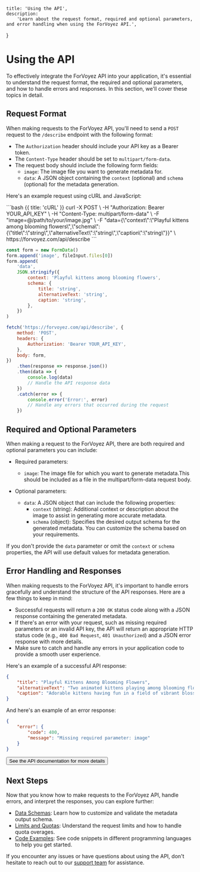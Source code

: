 
	title: 'Using the API',
	description:
		'Learn about the request format, required and optional parameters, and error handling when using the ForVoyez API.',
}

# Using the API

To effectively integrate the ForVoyez API into your application, it's essential to understand the request format, the required and optional parameters, and how to handle errors and responses. In this section, we'll cover these topics in detail.

## Request Format

When making requests to the ForVoyez API, you'll need to send a `POST` request to the `/describe` endpoint with the following format:

- The `Authorization` header should include your API key as a Bearer token.
- The `Content-Type` header should be set to `multipart/form-data`.
- The request body should include the following form fields:
  - `image`: The image file you want to generate metadata for.
  - `data`: A JSON object containing the `context` (optional) and `schema` (optional) for the metadata generation.

Here's an example request using cURL and JavaScript:

<CodeGroup>
```bash {{ title: 'cURL' }}
curl -X POST \
  -H "Authorization: Bearer YOUR_API_KEY" \
  -H "Content-Type: multipart/form-data" \
  -F "image=@/path/to/your/image.jpg" \
  -F "data={\"context\":\"Playful kittens among blooming flowers\",\"schema\":{\"title\":\"string\",\"alternativeText\":\"string\",\"caption\":\"string\"}}" \
  https://forvoyez.com/api/describe
```

```js {{ title: 'JavaScript' }}
const form = new FormData()
form.append('image', fileInput.files[0])
form.append(
	'data',
	JSON.stringify({
		context: 'Playful kittens among blooming flowers',
		schema: {
			title: 'string',
			alternativeText: 'string',
			caption: 'string',
		},
	})
)

fetch('https://forvoyez.com/api/describe', {
	method: 'POST',
	headers: {
		Authorization: 'Bearer YOUR_API_KEY',
	},
	body: form,
})
	.then(response => response.json())
	.then(data => {
		console.log(data)
		// Handle the API response data
	})
	.catch(error => {
		console.error('Error:', error)
		// Handle any errors that occurred during the request
	})
```
</CodeGroup>

## Required and Optional Parameters

When making a request to the ForVoyez API, there are both required and optional parameters you can include:

- Required parameters:

  - `image`: The image file for which you want to generate metadata.This should be included as a file in the multipart/form-data request body.

- Optional parameters:
  - `data`: A JSON object that can include the following properties:
    - `context` (string): Additional context or description about the image to assist in generating more accurate metadata.
    - `schema` (object): Specifies the desired output schema for the generated metadata. You can customize the schema based on your requirements.

If you don't provide the `data` parameter or omit the `context` or `schema` properties, the API will use default values for metadata generation.

## Error Handling and Responses

When making requests to the ForVoyez API, it's important to handle errors gracefully and understand the structure of the API responses. Here are a few things to keep in mind:

- Successful requests will return a `200 OK` status code along with a JSON response containing the generated metadata.
- If there's an error with your request, such as missing required parameters or an invalid API key, the API will return an appropriate HTTP status code (e.g., `400 Bad Request`, `401 Unauthorized`) and a JSON error response with more details.
- Make sure to catch and handle any errors in your application code to provide a smooth user experience.

Here's an example of a successful API response:

```json
{
	"title": "Playful Kittens Among Blooming Flowers",
	"alternativeText": "Two animated kittens playing among blooming flowers with a clear blue sky",
	"caption": "Adorable kittens having fun in a field of vibrant blossoms under the clear blue sky"
}
```

And here's an example of an error response:

```json
{
	"error": {
		"code": 400,
		"message": "Missing required parameter: image"
	}
}
```

<div className="not-prose">
	<Button href="/api-documentation" variant="text" arrow="right">
		See the API documentation for more details
	</Button>
</div>

## Next Steps

Now that you know how to make requests to the ForVoyez API, handle errors, and interpret the responses, you can explore further:

- [Data Schemas](/data-schemas): Learn how to customize and validate the metadata output schema.
- [Limits and Quotas](/limits-and-quotas): Understand the request limits and how to handle quota overages.
- [Code Examples](/code-examples): See code snippets in different programming languages to help you get started.

If you encounter any issues or have questions about using the API, don't hesitate to reach out to our [support team](/support) for assistance.
